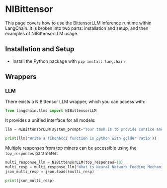 # NIBittensor

This page covers how to use the BittensorLLM inference runtime within LangChain.
It is broken into two parts: installation and setup, and then examples of NIBittensorLLM usage.

## Installation and Setup

- Install the Python package with `pip install langchain`

## Wrappers

### LLM

There exists a NIBittensor LLM wrapper, which you can access with:

```python
from langchain.llms import NIBittensorLLM
```

It provides a unified interface for all models:

```python
llm = NIBittensorLLM(system_prompt="Your task is to provide consice and accurate response based on user prompt")

print(llm('Write a fibonacci function in python with golder ratio'))
```

Multiple responses from top miners can be accessible using the `top_responses` parameter:

```python
multi_response_llm = NIBittensorLLM(top_responses=10)
multi_resp = multi_response_llm("What is Neural Network Feeding Mechanism?")
json_multi_resp = json.loads(multi_resp)

print(json_multi_resp)
```

